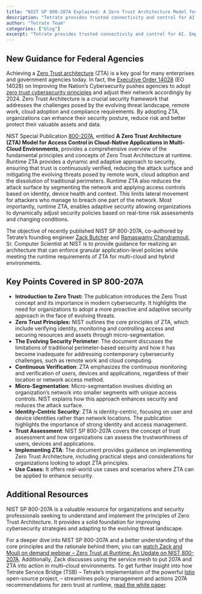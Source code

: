 ```yaml
---
title: "NIST SP 800-207A Explained: A Zero Trust Architecture Model for Access Control in Cloud-Native Applications in Multi-Cloud Environments"
description: "Tetrate provides trusted connectivity and control for AI. Empower developers while safeguarding the business. Built atop the proven Envoy proxy & Envoy AI Gateway."
author: "Tetrate Team"
categories: ["blog"]
excerpt: "Tetrate provides trusted connectivity and control for AI. Empower developers while safeguarding the business. Built atop the proven Envoy proxy & Envoy AI Gateway."
---
```


## [](#new-guidance-for-federal-agencies)New Guidance for Federal Agencies

Achieving a [Zero Trust architecture](/learn/zero-trust/nist-zero-trust-architecture/) (ZTA) is a key goal for many enterprises and government agencies today. In fact, the [Executive Order 14028](https://bidenwhitehouse.archives.gov/briefing-room/presidential-actions/2021/05/12/executive-order-on-improving-the-nations-cybersecurity/) (EO 14028) on Improving the Nation’s Cybersecurity pushes agencies to adopt [zero trust cybersecurity principles](/zero-trust/) and adjust their network accordingly by 2024. Zero Trust Architecture is a crucial security framework that addresses the challenges posed by the evolving threat landscape, remote work, cloud adoption and compliance requirements. By adopting ZTA, organizations can enhance their security posture, reduce risk and better protect their valuable assets and data. 

NIST Special Publication [800-207A](https://csrc.nist.gov/pubs/sp/800/207/a/final), entitled **A Zero Trust Architecture (ZTA) Model for Access Control in Cloud-Native Applications in Multi-Cloud Environments**, provides a comprehensive overview of the fundamental principles and concepts of Zero Trust Architecture at runtime. Runtime ZTA provides a dynamic and adaptive approach to security, ensuring that trust is continuously verified, reducing the attack surface and mitigating the evolving threats posed by remote work, cloud adoption and the dissolution of traditional perimeters. Runtime ZTA also reduces the attack surface by segmenting the network and applying access controls based on identity, device health and context. This limits lateral movement for attackers who manage to breach one part of the network. Most importantly, runtime ZTA, enables adaptive security allowing organizations to dynamically adjust security policies based on real-time risk assessments and changing conditions. 

The objective of recently published NIST SP 800-207A, co-authored by Tetrate’s founding engineer [Zack Butcher](https://www.linkedin.com/in/zackbutcher/) and [Ramaswamy Chandramouli](https://www.nist.gov/nist-awards/2019-gold-medal-award-ramaswamy-chandramouli), Sr. Computer Scientist at NIST is to provide guidance for realizing an architecture that can enforce granular application-level policies while meeting the runtime requirements of ZTA for multi-cloud and hybrid environments.

## [](#key-points-covered-in-sp-800-207a)Key Points Covered in SP 800-207A

*   **Introduction to Zero Trust:** The publication introduces the Zero Trust concept and its importance in modern cybersecurity. It highlights the need for organizations to adopt a more proactive and adaptive security approach in the face of evolving threats.
*   **Zero Trust Principles:** NIST outlines the core principles of ZTA, which include verifying identity, monitoring and controlling access and securing resources and assets through micro-segmentation.
*   **The Evolving Security Perimeter**: The document discusses the limitations of traditional perimeter-based security and how it has become inadequate for addressing contemporary cybersecurity challenges, such as remote work and cloud computing.
*   **Continuous Verification**: ZTA emphasizes the continuous monitoring and verification of users, devices and applications, regardless of their location or network access method.
*   **Micro-Segmentation**: Micro-segmentation involves dividing an organization’s network into smaller segments with unique access controls. NIST explains how this approach enhances security and reduces the attack surface.
*   **Identity-Centric Security**: ZTA is identity-centric, focusing on user and device identities rather than network locations. The publication highlights the importance of strong identity and access management.
*   **Trust Assessment**: NIST SP 800-207A covers the concept of trust assessment and how organizations can assess the trustworthiness of users, devices and applications.
*   **Implementing ZTA**: The document provides guidance on implementing Zero Trust Architecture, including practical steps and considerations for organizations looking to adopt ZTA principles.
*   **Use Cases:** It offers real-world use cases and scenarios where ZTA can be applied to enhance security.

## [](#additional-resources)Additional Resources

NIST SP 800-207A is a valuable resource for organizations and security professionals seeking to understand and implement the principles of Zero Trust Architecture. It provides a solid foundation for improving cybersecurity strategies and adapting to the evolving threat landscape. 

For a deeper dive into NIST SP 800-207A and a better understanding of the core principles and the rationale behind them, you can [watch Zack and Mouli on demand webinar – Zero Trust at Runtime: An Update on NIST 800-207A](https://app.livestorm.co/tetrate/zero-trust-at-runtime-an-update-on-nist-sp-800-207a). Additionally, Zack discusses using the service mesh to put 207A and ZTA into action in multi–cloud environments. To get further insight into how  Tetrate Service Bridge (TSB) – Tetrate’s implementation of the powerful [Istio](https://istio.io/) open-source project, – streamlines policy management and actions 207A recommendations for zero trust at runtime, [read the white paper](/resource/tetrate-service-bridge-application-security-architecture/).